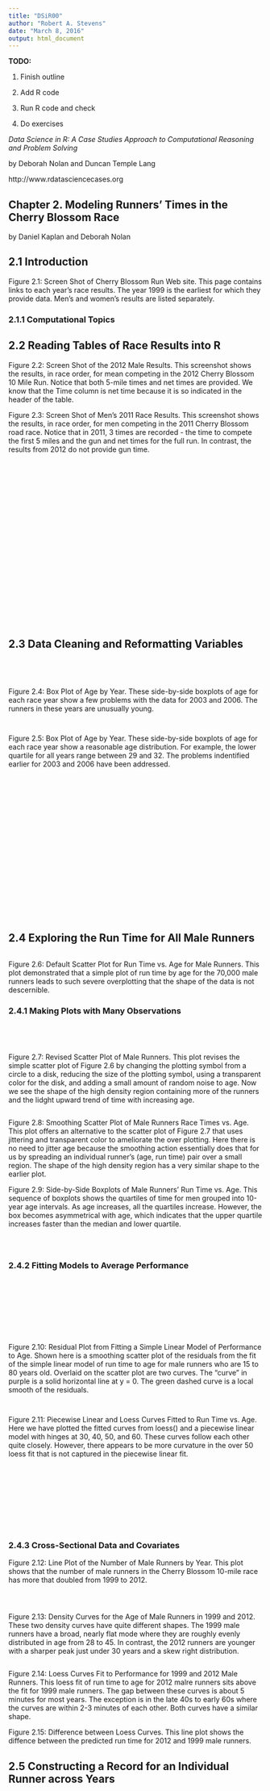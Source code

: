 ```yaml
---
title: "DSiR00"
author: "Robert A. Stevens"
date: "March 8, 2016"
output: html_document
---
```


**TODO:**

1. Finish outline

2. Add R code

3. Run R code and check

4. Do exercises

*Data Science in R: A Case Studies Approach to Computational Reasoning and Problem Solving*

by Deborah Nolan and Duncan Temple Lang

http://www.rdatasciencecases.org

## Chapter 2. Modeling Runners’ Times in the Cherry Blossom Race 

by Daniel Kaplan and Deborah Nolan

## 2.1 Introduction

Figure 2.1: Screen Shot of Cherry Blossom Run Web site. This page contains links to each year's race results. The year 1999 is the earliest for which they provide data. Men's and women's results are listed separately.

### 2.1.1 Computational Topics

## 2.2 Reading Tables of Race Results into R

Figure 2.2: Screen Shot of the 2012 Male Results. This screenshot shows the results, in race order, for mean competing in the 2012 Cherry Blossom 10 Mile Run. Notice that both 5-mile times and net times are provided. We know that the Time column is net time because it is so indicated in the header of the table.

Figure 2.3: Screen Shot of Men's 2011 Race Results. This screenshot shows the results, in race order, for men competing in the 2011 Cherry Blossom road race. Notice that in 2011, 3 times are recorded - the time to compete the first 5 miles and the gun and net times for the full run. In contrast, the results from 2012 do not provide gun time.

```r

```

```r

```
```r

```
```r

```

```r

```

```r

```

```r

```

```r

```

```r

```

```r

```

```r

```

```r

```

```r

```

```r

```

```r

```

```r

```

```r

```

```r

```

```r

```

```r

```

```r

```

```r

```

```r

```

```r

```

## 2.3 Data Cleaning and Reformatting Variables

```r

```

```r

```

```r

```

```r

```

Figure 2.4: Box Plot of Age by Year. These side-by-side boxplots of age for each race year show a few problems with the data for 2003 and 2006. The runners in these years are unusually young.

```r

```

```r

```

Figure 2.5: Box Plot of Age by Year. These side-by-side boxplots of age for each race year show a reasonable age distribution. For example, the lower quartile for all years range between 29 and 32. The problems indentified earlier for 2003 and 2006 have been addressed.

```r

```

```r

```

```r

```

```r

```

```r

```

```r

```

```r

```

```r

```

```r

```

```r

```

```r

```

```r

```

```r

```

```r

```

```r

```

```r

```

```r

```

```r

```

```r

```

```r

```

```r

```

## 2.4 Exploring the Run Time for All Male Runners

```r

```

Figure 2.6: Default Scatter Plot for Run Time vs. Age for Male Runners. This plot demonstrated that a simple plot of run time by age for the 70,000 male runners leads to such severe overplotting that the shape of the data is not descernible.

### 2.4.1 Making Plots with Many Observations

```r

```

```r

```

```r

```

```r

```

Figure 2.7: Revised Scatter Plot of Male Runners. This plot revises the simple scatter plot of Figure 2.6 by changing the plotting symbol from a circle to a disk, reducing the size of the plotting symbol, using a transparent color for the disk, and adding a small amount of random noise to age. Now we see the shape of the high density region containing more of the runners and the lidght upward trend of time with increasing age.

```r

```

Figure 2.8: Smoothing Scatter Plot of Male Runners Race Times vs. Age. This plot offers an alternative to the scatter plot of Figure 2.7 that uses jittering and transparent color to ameliorate the over plotting. Here there is no need to jitter age because the smoothing action essentially does that for us by spreading an individual runner's (age, run time) pair over a small region. The shape of the high density region has a very similar shape to the earlier plot.

Figure 2.9: Side-by-Side Boxplots of Male Runners' Run Time vs. Age. This sequence of boxplots shows the quartiles of time for men grouped into 10-year age intervals. As age increases, all the quartiles increase. However, the box becomes asymmetrical with age, which indicates that the upper quartile increases faster than the median and lower quartile.

```r

```

```r

```

```r

```

### 2.4.2 Fitting Models to Average Performance

```r

```

```r

```

```r

```

```r

```

```r

```

```r

```

```r

```

```r

```

```r

```

Figure 2.10: Residual Plot from Fitting a Simple Linear Model of Performance to Age. Shown here is a smoothing scatter plot of the residuals from the fit of the simple linear model of run time to age for male runners who are 15 to 80 years old. Overlaid on the scatter plot are two curves. The "curve" in purple is a solid horizontal line at y = 0. The green dashed curve is a local smooth of the residuals.

```r

```

```r

```

Figure 2.11: Piecewise Linear and Loess Curves Fitted to Run Time vs. Age. Here we have plotted the fitted curves from loess() and a piecewise linear model with hinges at 30, 40, 50, and 60. These curves follow each other quite closely. However, there appears to be more curvature in the over 50 loess fit that is not captured in the piecewise linear fit.

```r

```

```r

```

```r

```

```r

```

```r

```

```r

```

```r

```

```r

```

```r

```

```r

```

### 2.4.3 Cross-Sectional Data and Covariates

Figure 2.12: Line Plot of the Number of Male Runners by Year. This plot shows that the number of male runners in the Cherry Blossom 10-mile race has more that doubled from 1999 to 2012.

```r

```

```r

```

```r

```

Figure 2.13: Density Curves for the Age of Male Runners in 1999 and 2012. These two density curves have quite different shapes. The 1999 male runners have a broad, nearly flat mode where they are roughly evenly distributed in age from 28 to 45. In contrast, the 2012 runners are younger with a sharper peak just under 30 years and a skew right distribution.

```r

```

Figure 2.14: Loess Curves Fit to Performance for 1999 and 2012 Male Runners. This loess fit of run time to age for 2012 malre runners sits above the fit for 1999 male runners. The gap between these curves is about 5 minutes for most years. The exception is in the late 40s to early 60s where the curves are within 2-3 minutes of each other. Both curves have a similar shape. 

Figure 2.15: Difference between Loess Curves. This line plot shows the diffence between the predicted run time for 2012 and 1999 male runners.


## 2.5 Constructing a Record for an Individual Runner across Years

```r

```

```r

```

```r

```

```r

```

```r

```

```r

```

```r

```

```r

```

```r

```

```r

```

```r

```

```r

```

```r

```

```r

```

```r

```

```r

```

```r

```

```r

```

```r

```

```r

```

```r

```

```r

```

```r

```

```r

```

```r

```

```r

```

```r

```

```r

```

```r

```

```r

```

```r

```

```r

```

```r

```

```r

```

```r

```

```r

```

```r

```

```r

```

Figure 2.16: Screen Shot of One Runner's Web Page of Race Results. This Web page at http://storage.athlinks.com contains the race results of one runner who participated in the Cherry Blossom run for 12 of the 14 years for which we have data. Notice that his fastest time was for his most recent run in 2012 where he completed the race in under 85 minutes. He was 45 at that time. Also, his slowest time was 123 minutes in 2002 at the age of 35.

## 2.6 Modeling the Change in Running Time for Individuals

```r

```

```r

```

```r

```

```r

```

```r

```

Figure 2.17: Run Times for Multiple Races. These line plots show the times for male runners who completed at least 8 Cherry Blossom races. Each set of connected segments correpsonds to the run times for one athlete. Looking at all line plots, we see a similar shape to the scatter plot in Figure 2.7, i.e., an upward curve with age. However, we can also see how an individual's preformance changes. For example, many middle-aged runners show a sharp increase in run time with age but that is not the case for all. Some of them improve and others change more slowly.

```r

```

Figure 2.18: Linear Fits of Run Time to Age for Indiviudal Runners. Here we have augmented the bottom-right line plot from Figure 2.17 with the least squares fit of run time for each of the athletes. These are the 30 or so black dashed line segments plotted on each of the individual runner's times series.

```r

```

```r

```

Figure 2.19: Coefficients from Logitudinal Analysis of Athletes. This scatter plot displays the slope of the fitted line to each of the 300+ runners who competed in at least 8 Cherry Blossom road races. A negative coefficient indicates the runner is getting faster as he ages. The plot includes a least squares fitted line and a loess fitted curve. Notice that nearly all of the coefficients for those over 50 are positive. The typical size of this coefficient for a 50-year old is about one minute per year.

```r

```

```r

```

## 2.7 Scraping Race Results form the Web

Figure 2.20: Screen Shot of the Source for Men's 2012 Cherry Blossom Results. This screen shot is of the HTML source for the male results for the 2012 Cherry Blossom road race. While the format is not quite the same as the female results for 2011 (see Figure 2.21), both are plain text tables withing \<pre\> notes in an HTML document.

Figure 2.21: Screen Shot of the Source for Women's 2011 Cherry Blossom Results. This screen shot is of the HTML source for the female resutts for the 2011 Cherry Blossom road race. Notice that times given are for the midpoint of the race (5 Mile) and for two finish times (Time and Net Time). Also notice the leftmost column labeled S. While the format is different than the male results for 2012, both are plain text tables within \<pre\> nodes in an HTML document.

```r

```

```r

```

```r

```

```r

```

```r

```

```r

```

```r

```

```r

```

```r

```

```r

```

```r

```

```r

```

```r

```

```r

```

```r

```

```r

```

```r

```
```r

```

```r

```

```r

```

```r

```

## 2.8 Exercises

Q.1

Q.2

Q.3

Q.4

Q.5

Q.6

Q.7

Q.8

Q.9

Q.10

Q.11

Q.12

Q.13

Q.14

Q.15

Q.16

Q.17

Q.18

Q.19
